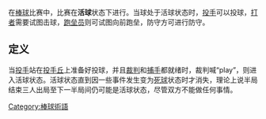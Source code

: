 在[[棒球|棒球]]比赛中，比赛在'''活球'''状态下进行。当球处于活球状态时，[[投手|投手]]可以投球，[[打者|打者]]需要试图击球，[[跑垒员|跑垒员]]则可试图向前跑垒，防守方可进行防守。

==定义==

当[[投手|投手]]站在[[投手丘|投手丘]]上准备好投球，并且[[棒球裁判|裁判]]和[[捕手|捕手]]都就绪时，裁判喊“play”，则进入活球状态。活球状态直到因一些事件发生变为[[死球|死球]]状态时才消失，理论上说半局结束三人出局至下一半局间仍可能是活球状态，尽管双方不能做任何事情。

{{台湾棒球维基馆}}
{{棒球小作品}}
[[Category:棒球術語|Category:棒球術語]]